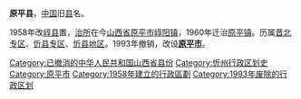 {{主条目消歧义|'''原平县'''可以指[[越南|越南]][[高平省|高平省]]的一个县，参见：'''[[原平县_(越南)|原平县 (越南)]]'''。}}
'''原平县'''，[[中国|中国]]旧[[县|县]]名。

1958年改[[崞县|崞县]]置，[[治所|治所]]在今[[山西省|山西省]][[原平市|原平市]][[崞阳镇|崞阳镇]]，1960年迁治[[原平镇|原平镇]]。历属[[晋北专区|晋北专区]]、[[忻县专区|忻县专区]]、[[忻县地区|忻县地区]]。1993年撤销，改设'''[[原平市|原平市]]'''。 

{{中华人民共和国行政区划小作品}}
[[Category:已撤消的中华人民共和国山西省县份|Category:已撤消的中华人民共和国山西省县份]]
[[Category:忻州行政区划史|Category:忻州行政区划史]]
[[Category:原平市|Category:原平市]]
[[Category:1958年建立的行政區劃|Category:1958年建立的行政區劃]]
[[Category:1993年废除的行政区划|Category:1993年废除的行政区划]]